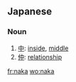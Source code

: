 ==Japanese==
===Noun===
{{ja-noun|r|hira=なか}}
#[[中]]: [[inside]], [[middle]]
#[[仲]]: [[relationship]]

[[fr:naka]]
[[wo:naka]]
